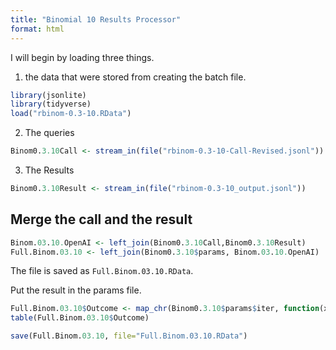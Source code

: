 ```yaml
---
title: "Binomial 10 Results Processor"
format: html
---
```


I will begin by loading three things.  

1. the data that were stored from creating the batch file.

```r
library(jsonlite)
library(tidyverse)
load("rbinom-0.3-10.RData")
```

2. The queries

```r
Binom0.3.10Call <- stream_in(file("rbinom-0.3-10-Call-Revised.jsonl"))
```

3. The Results

```r
Binom0.3.10Result <- stream_in(file("rbinom-0.3-10_output.jsonl"))
```

## Merge the call and the result

```r
Binom.03.10.OpenAI <- left_join(Binom0.3.10Call,Binom0.3.10Result)
Full.Binom.03.10 <- left_join(Binom0.3.10$params, Binom.03.10.OpenAI)
```

The file is saved as `Full.Binom.03.10.RData`.

Put the result in the params file.

```r
Full.Binom.03.10$Outcome <- map_chr(Binom0.3.10$params$iter, function(x) { unlist(Binom0.3.10Result$response$body$choices[[x]][[2]][2]) })
table(Full.Binom.03.10$Outcome)
```

```r
save(Full.Binom.03.10, file="Full.Binom.03.10.RData")
```


